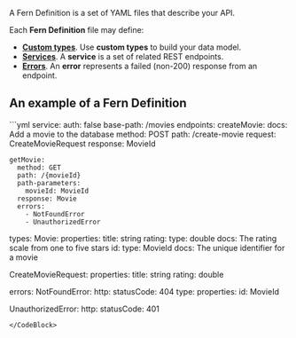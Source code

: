 A Fern Definition is a set of YAML files that describe your API.

Each **Fern Definition** file may define:

- **[Custom types](/definition/types)**. Use **custom types** to build your data model.
- **[Services](/definition/services)**. A **service** is a set of related REST endpoints.
- **[Errors](/definition/errors)**. An **error** represents a failed (non-200) response from an endpoint.

## An example of a Fern Definition

<CodeBlock title="imdb.yml">
```yml 
service:
  auth: false
  base-path: /movies
  endpoints:
    createMovie:
      docs: Add a movie to the database
      method: POST
      path: /create-movie
      request: CreateMovieRequest
      response: MovieId

    getMovie:
      method: GET
      path: /{movieId}
      path-parameters:
        movieId: MovieId
      response: Movie
      errors:
        - NotFoundError
        - UnauthorizedError

types:
  Movie:
    properties:
      title: string
      rating:
        type: double
        docs: The rating scale from one to five stars
      id:
        type: MovieId
        docs: The unique identifier for a movie

  CreateMovieRequest:
    properties:
      title: string
      rating: double

errors:
  NotFoundError:
    http:
      statusCode: 404
    type:
      properties:
        id: MovieId

  UnauthorizedError:
    http:
      statusCode: 401
```
</CodeBlock>
